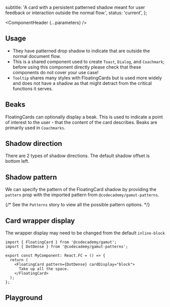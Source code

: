 


  subtitle: 'A card with a persistent patterned shadow meant for user feedback or interaction outside the normal flow.',
  status: 'current',
};

<Meta of={FloatingCardStories} />

<ComponentHeader {...parameters} />

## Usage

- They have patterned drop shadow to indicate that are outside the normal document flow.
- This is a shared component used to create `Toast`, `Dialog`, and `Coachmark`; before using this component directly please check that these components do not cover your use case!
- `Tooltip` shares many styles with FloatingCards but is used more widely and does not have a shadow as that might detract from the critical functions it serves.

## Beaks

FloatingCards can optionally display a beak. This is used to indicate a point of interest to the user - that the content of the card describes. Beaks are primarily used in `Coachmarks`.

<Canvas of={FloatingCardStories.BeakBottomLeft} />
<Canvas of={FloatingCardStories.BeakBottomRight} />
<Canvas of={FloatingCardStories.BeakTopLeft} />
<Canvas of={FloatingCardStories.BeakTopRight} />

## Shadow direction

There are 2 types of shadow directions. The default shadow offset is bottom left.

<Canvas of={FloatingCardStories.ShadowBottomLeft} />
<Canvas of={FloatingCardStories.ShadowBottomRight} />

## Shadow pattern

We can specify the pattern of the FloatingCard shadow by providing the `pattern` prop with the imported pattern from `@codecademy/gamut-patterns`.

{/* See the <LinkTo component="Atoms/Patterns">`Patterns`</LinkTo> story to view all the possible pattern options. */}

<Canvas of={FloatingCardStories.ShadowPattern} />

## Card wrapper display

The wrapper display may need to be changed from the default `inline-block`

```tsx
import { FloatingCard } from '@codecademy/gamut';
import { DotDense } from '@codecademy/gamut-patterns';

export const MyComponent: React.FC = () => {
  return (
    <FloatingCard pattern={DotDense} cardDisplay="block">
      Take up all the space.
    </FloatingCard>
  );
};
```

## Playground

<Canvas sourceState="shown" of={FloatingCardStories.Default} />

<Controls />
